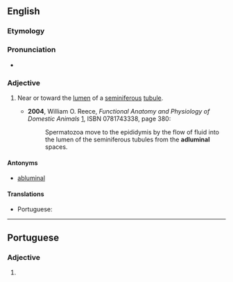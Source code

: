 ==English==

===Etymology===
{{prefix|ad|luminal|lang=en}}

===Pronunciation===
* {{IPA|/ædˈlumɪnəl/|lang=en}}

===Adjective===
{{en-adj|-}}

# {{context|anatomy|lang=en}} Near or toward the [[lumen]] of a [[seminiferous]] [[tubule]].
#* '''2004''', William O. Reece, ''Functional Anatomy and Physiology of Domestic Animals'' [http://books.google.com/books?id=gvt_qSsLobUC], ISBN 0781743338, page 380:
#*: Spermatozoa move to the epididymis by the flow of fluid into the lumen of the seminiferous tubules from the '''adluminal''' spaces.

====Antonyms====
* [[abluminal]]

====Translations====
{{trans-top|near or toward the lumen of a seminiferous tubule}}
* Portuguese: {{t|pt|adluminal}}
{{trans-mid}}
{{trans-bottom}}

----

==Portuguese==

===Adjective===
{{pt-adj|adlumina|l}}

# {{lb|pt|anatomy}} {{l|en|adluminal}} {{gloss|near or toward the lumen of a seminiferous tubule}}